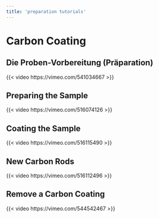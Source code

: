 ```yaml
---
title: 'preparation tutorials'
---
```


# Carbon Coating

## Die Proben-Vorbereitung (Präparation)
{{< video https://vimeo.com/541034667 >}}

## Preparing the Sample
{{< video https://vimeo.com/516074126 >}}

## Coating the Sample
{{< video https://vimeo.com/516115490 >}}

## New Carbon Rods
{{< video https://vimeo.com/516112496 >}}

## Remove a Carbon Coating
{{< video https://vimeo.com/544542467 >}}
